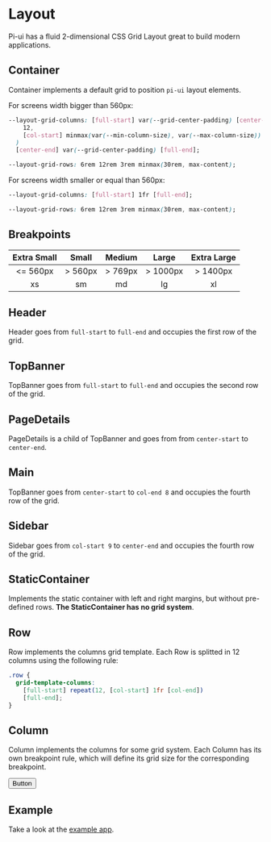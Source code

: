 
<Meta title="General/Layout" />

# Layout

Pi-ui has a fluid 2-dimensional CSS Grid Layout great to build modern applications.

## Container

Container implements a default grid to position `pi-ui` layout elements.

For screens width bigger than 560px:

```css
--layout-grid-columns: [full-start] var(--grid-center-padding) [center-start] repeat(
    12,
    [col-start] minmax(var(--min-column-size), var(--max-column-size)) [col-end]
  )
  [center-end] var(--grid-center-padding) [full-end];
```

```css
--layout-grid-rows: 6rem 12rem 3rem minmax(30rem, max-content);
```

For screens width smaller or equal than 560px:

```css
--layout-grid-columns: [full-start] 1fr [full-end];
```

```css
--layout-grid-rows: 6rem 12rem 3rem minmax(30rem, max-content);
```

## Breakpoints

| **Extra Small** | **Small** | **Medium** | **Large** | **Extra Large** |
| :-------------: | :-------: | :--------: | :-------: | :-------------: |
|    <= 560px     |  > 560px  |  > 769px   | > 1000px  |    > 1400px     |
|       xs        |    sm     |     md     |    lg     |       xl        |

## Header

Header goes from `full-start` to `full-end` and occupies the first row of the grid.

## TopBanner

TopBanner goes from `full-start` to `full-end` and occupies the second row of the grid.

## PageDetails

PageDetails is a child of TopBanner and goes from from `center-start` to `center-end`.

## Main

TopBanner goes from `center-start` to `col-end 8` and occupies the fourth row of the grid.

## Sidebar

Sidebar goes from `col-start 9` to `center-end` and occupies the fourth row of the grid.

## StaticContainer

Implements the static container with left and right margins, but without
pre-defined rows. **The StaticContainer has no grid system**.

## Row

Row implements the columns grid template. Each Row is splitted in 12 columns using
the following rule:

```css
.row {
  grid-template-columns:
    [full-start] repeat(12, [col-start] 1fr [col-end])
    [full-end];
}
```

## Column

Column implements the columns for some grid system. Each Column has its own
breakpoint rule, which will define its grid size for the corresponding
breakpoint.

<Canvas>
  <Row>
    <Column xs={12} sm={10} md={8} lg={6} xl={4}>
      <Button fullWidth>Button</Button>
    </Column>
  </Row>
</Canvas>

## Example

Take a look at the [example app](https://github.com/decred/pi-ui/tree/master/examples/layout).
